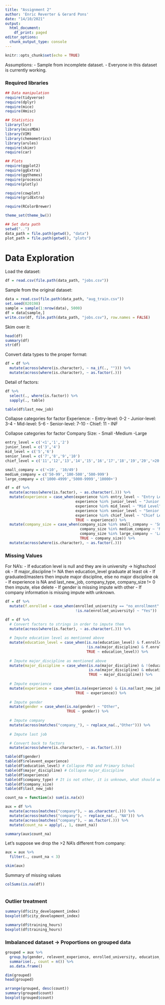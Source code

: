 ```yaml
---
title: "Assignment 2"
author: 'Enric Reverter & Gerard Pons'
date: "14/10/2021"
output:
  html_document:
    df_print: paged
editor_options: 
  chunk_output_type: console
---
```


```r
knitr::opts_chunk$set(echo = TRUE)
```

Assumptions:
- Sample from incomplete dataset.
- Everyone in this dataset is currently working.


### Required libraries

```r
## Data manipulation
require(tidyverse)
require(dplyr)
require(mice)
require(Hmisc)

## Statistics
library(lsr)
library(missMDA)
library(VIM)
library(chemometrics)
library(arules)
require(skimr)
require(car)

## Plots
require(ggplot2)
require(ggExtra)
require(ggthemes)
require(processx)
require(plotly)

require(cowplot)
require(gridExtra)

require(RColorBrewer)

theme_set(theme_bw())

## Set data path
setwd("..")
data_path = file.path(getwd(), "data")
plot_path = file.path(getwd(), "plots")
```


# Data Exploration

Load the dataset:
```r
df = read.csv(file.path(data_path, "jobs.csv"))
```

Sample from the original dataset:
```r
data = read.csv(file.path(data_path, "aug_train.csv"))
set.seed(020198)
sample = sample(1:nrow(data), 5000)
df = data[sample,]
write.csv(df, file.path(data_path, "jobs.csv"), row.names = FALSE)
```

Skim over it:
```r
head(df)
summary(df)
str(df)
```

Convert data types to the proper format:
```r
df = df %>%
  mutate(across(where(is.character), ~ na_if(., ""))) %>%
  mutate(across(where(is.character), ~ as.factor(.)))
```

Detail of factors:
```r
df %>%
  select(., where(is.factor)) %>%
  sapply(., table)

table(df$last_new_job)
```

Collapse categories for factor Experience:
- Entry-level: 0-2
- Junior-level: 3-4
- Mid-level: 5-6
- Senior-level: 7-10
- Chief: 11 - INF

Collapse categories for factor Company Size:
- Small
-Medium
-Large

```r
entry_level = c('<1','1','2')
junior_level = c('3','4')
mid_level = c('5','6')
senior_level = c('7','8','9','10')
chief_level = c('11','12','13','14','15','16','17','18','19','20','>20')

small_company = c('<10', '10/49')
medium_company = c('50-99','100-500','500-999')
large_company = c('1000-4999','5000-9999','10000+')

df = df %>% 
  mutate(across(where(is.factor), ~ as.character(.))) %>%
  mutate(experience = case_when(experience %in% entry_level ~ "Entry Level",
                                experience %in% junior_level ~ "Junior Level",
                                experience %in% mid_level ~ "Mid Level",
                                experience %in% senior_level ~ "Senior Level",
                                experience %in% chief_level ~ "Chief Level",
                                TRUE ~ experience)) %>%
  mutate(company_size = case_when(company_size %in% small_company ~ 'Small Company',
                                  company_size %in% medium_company ~ 'Medium Company',
                                  company_size %in% large_company ~ 'Large Company',
                                  TRUE ~ company_size)) %>%
  mutate(across(where(is.character), ~ as.factor(.)))


```

### Missing Values

For NA's:
- If education level is null and they are in university -> highschool ok
- If major_discipline != NA then education_level graduate at least ok
- If graduated/masters then impute major discipline, else no major discipline ok
- If experience is NA and last_new_job, company_type, company_size != 0 then impute, else delete
- If gender is missing impute with other
- If company information is missing impute with unknown.

```r
df = df %>%
  mutate(f.enrolled = case_when(enrolled_university == "no_enrollment" ~ "No",
                                !is.na(enrolled_university) ~ "Yes"))

df = df %>%
  # Convert factors to strings in order to impute them
  mutate(across(where(is.factor), ~ as.character(.))) %>%
  
  # Impute education level as mentioned above
  mutate(education_level = case_when(is.na(education_level) & f.enrolled == "Yes" ~ "High School",
                                     !is.na(major_discipline) & f.enrolled != "Yes" & !(education_level %in% c("Graduate", "Masters", "Phd")) ~ "Graduate",
                                     TRUE ~ education_level)) %>%
  
  # Impute major_discipline as mentioned above
  mutate(major_discipline = case_when(is.na(major_discipline) & !(education_level %in% c("Graduate", "Masters", "Phd")) ~ "No Major",
                                      is.na(major_discipline) & education_level %in% c("Graduate", "Masters", "Phd") ~ "Other",
                                      TRUE ~ major_discipline)) %>%
  
  # Impute experience
  mutate(experience = case_when(is.na(experience) & (is.na(last_new_job) & is.na(company_size) & is.na(company_type)) ~ "Entry Level",
                                TRUE ~ experience)) %>%
  
  # Impute gender
  mutate(gender = case_when(is.na(gender) ~ "Other",
                            TRUE ~ gender)) %>%
  
  # Impute company
  mutate(across(matches("company_"), ~ replace_na(.,"Other"))) %>%
  
  # Impute last job

  # Convert back to factors    
  mutate(across(where(is.character), ~ as.factor(.)))
```

```r
table(df$gender)
table(df$relevent_experience)
table(df$education_level) # Collapse PhD and Primary School
table(df$major_discipline) # Collapse major_discipline
table(df$experience)
table(df$company_type) # It is not other, it is unknown, what should we do
table(df$company_size)
table(df$last_new_job)
```


```r
count_na = function(x) sum(is.na(x))

aux = df %>%
  mutate(across(matches("company"), ~ as.character(.))) %>%
  mutate(across(matches("company"), ~ replace_na(., "NA"))) %>%
  mutate(across(matches("company"), ~ as.factor(.))) %>%
  mutate(count_na = apply(., 1, count_na))

summary(aux$count_na)
```

Let's suppose we drop the >2 NA's different from company:
```r
aux = aux %>%
  filter(., count_na < 3)

skim(aux)
```

Summary of missing values
```r
colSums(is.na(df))
```

```r

```

### Outlier treatment
```r
summary(df$city_development_index)
boxplot(df$city_development_index)
```

```r
summary(df$training_hours)
boxplot(df$training_hours)
```

### Imbalanced dataset -> Proportions on grouped data

```r
grouped = aux %>%
  group_by(gender, relevent_experience, enrolled_university, education_level, major_discipline, experience, company_size, company_type, last_new_job) %>%
  summarise(., count = n()) %>%
  as.data.frame()

dim(grouped)
head(grouped)

arrange(grouped, desc(count))
summary(grouped$count)
boxplot(grouped$count)
```
